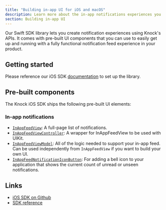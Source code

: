 ```yaml
---
title: "Building in-app UI for iOS and macOS"
description: Learn more about the in-app notifications experiences you can build for iOS and macOS applications with Knock.
section: Building in-app UI
---
```


Our Swift SDK library lets you create notification experiences using Knock's APIs. It comes with pre-built UI components that you can use to easily get up and running with a fully functional notification feed experience in your product.

## Getting started

Please reference our iOS SDK [documentation](https://docs.knock.app/sdks/ios/quick-start) to set up the library.

## Pre-built components

The Knock iOS SDK ships the following pre-built UI elements:

### In-app notifications

- [`InAppFeedView`](https://docs.knock.app/in-app-ui/ios/components#knockinappfeedview): A full-page list of notifications.
- [`InAppFeedViewController`](https://docs.knock.app/in-app-ui/ios/components#knockinappfeedview): A wrapper for InAppFeedView to be used with UIKit.
- [`InAppFeedViewModel`](https://docs.knock.app/in-app-ui/ios/components#knockinappfeedviewmodel): All of the logic needed to support your in-app feed. Can be used independently from `InAppFeedView` if you want to build your own UI.
- [`InAppFeedNotificationIconButton`](https://docs.knock.app/in-app-ui/ios/components#inappfeednotificationiconbutton): For adding a bell icon to your application that shows the current count of unread or unseen notifications.

## Links

- [iOS SDK on Github](https://github.com/knocklabs/knock-swift)
- [SDK reference](/sdks/ios/reference)
